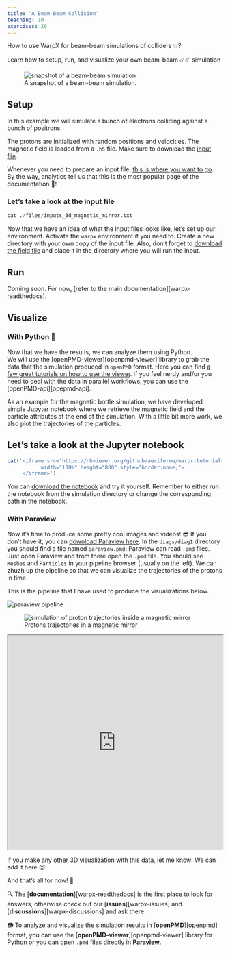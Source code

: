 ```yaml
---
title: 'A Beam-Beam Collision'
teaching: 10
exercises: 20
---
```


:::::::::::::::::::::::::::::::::::::: questions 

How to use WarpX for beam-beam simulations of colliders 💥?

::::::::::::::::::::::::::::::::::::::::::::::::

::::::::::::::::::::::::::::::::::::: objectives

Learn how to setup, run, and visualize your own beam-beam ☄️☄️ simulation

::::::::::::::::::::::::::::::::::::::::::::::::

![A snapshot of a beam-beam simulation.](https://gist.github.com/user-attachments/assets/217dfcde-8a77-4f73-b4bb-26c83e921255){alt="snapshot of a beam-beam simulation"}


## Setup

In this example we will simulate a bunch of electrons colliding against a bunch of positrons.



The protons are initialized with random positions and velocities. 
The magnetic field is loaded from a `.h5` file.
Make sure to download the [input file](./files/inputs_3d_beambeam_C3.txt). 

Whenever you need to prepare an input file, [this is where you want to go](https://warpx.readthedocs.io/en/latest/usage/parameters.html).
By the way, analytics tell us that this is the most popular page of the documentation 👠! 

:::::::::::::::::::::::::::::::::::::::::: spoiler

### Let's take a look at the input file

```r
cat ./files/inputs_3d_magnetic_mirror.txt
```
::::::::::::::::::::::::::::::::::::::::::::::::::

Now that we have an idea of what the input files looks like, let's set up our environment.
Activate the `warpx` environment if you need to.
Create a new directory with your own copy of the input file. 
Also, don't forget to [download the field file](./files/example-femm-3d.h5) and place it in the directory where you will run the input. 

## Run 

::: caution

Coming soon. For now, [refer to the main documentation][warpx-readthedocs].
:::


## Visualize

### With Python 🐍

Now that we have the results, we can analyze them using Python.  
We will use the [openPMD-viewer][openpmd-viewer] library to grab the data that the simulation produced in `openPMD` format. 
Here you can find [a few great tutorials on how to use the viewer](https://openpmd-viewer.readthedocs.io/en/latest/tutorials/tutorials.html).
If you feel nerdy and/or you need to deal with the data in parallel workflows, you can use the [openPMD-api][opepmd-api].

As an example for the magnetic bottle simulation, we have developed simple Jupyter notebook where we retrieve the magnetic field 
and the particle attributes at the end of the simulation.
With a little bit more work, we also plot the trajectories of the particles.

:::::::::::::::::::::::::::::::::::::::::: spoiler

## Let's take a look at the Jupyter notebook

```r
cat('<iframe src="https://nbviewer.org/github/aeriforme/warpx-tutorials/blob/main/episodes/files/analysis_3d_magnetic_mirror.ipynb" 
           width="100%" height="800" style="border:none;">
     </iframe>')
```
::::::::::::::::::::::::::::::::::::::::::::::::::


You can [download the notebook](./files/analysis_3d_magnetic_mirror.ipynb) and try it yourself.
Remember to either run the notebook from the simulation directory or change the corresponding path in the notebook.

### With Paraview

Now it's time to produce some pretty cool images and videos! 😎
If you don't have it, you can [download Paraview here](https://www.paraview.org/download/).
In the `diags/diag1` directory you should find a file named `paraview.pmd`: Paraview can read `.pmd` files.
Just open Paraview and from there open the `.pmd` file.
You should see `Meshes` and `Particles` in your pipeline browser (usually on the left).
We can zhuzh up the pipeline so that we can visualize the trajectories of the protons in time

This is the pipeline that I have used to produce the visualizations below.

![](https://gist.github.com/user-attachments/assets/5847ad00-2f68-4c13-ab42-51485a6551cd){alt="paraview pipeline"}

![Protons trajectories in a magnetic mirror](https://gist.github.com/user-attachments/assets/24b11226-4242-4958-bc12-c09159363065){alt="simulation of proton trajectories inside a magnetic mirror"}

<iframe src="https://drive.google.com/file/d/1HhY2bL4kzkKoNp9eCkdI6S3m49JXUKsx/preview" width="100%" height="500" allow="autoplay"></iframe>


If you make any other 3D visualization with this data, let me know! We can add it here 😉!

And that's all for now! 👋


::::::::::::::::::::::::::::::::::::: keypoints 

 🔍 The [**documentation**][warpx-readthedocs] is the first place to look for answers, 
 otherwise check out our [**issues**][warpx-issues] and [**discussions**][warpx-discussions] and ask there.  

 📷 To analyze and visualize the simulation results in [**openPMD**][openpmd] format, 
 you can use the [**openPMD-viewer**][openpmd-viewer] library for Python 
 or you can open `.pmd` files directly in [**Paraview**]((https://www.paraview.org/download/)).

::::::::::::::::::::::::::::::::::::::::::::::::
